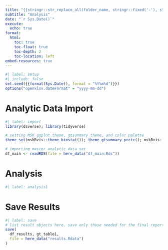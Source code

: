 ```yaml
---
title: "{{stringr::str_replace_all(folder_name, stringr::fixed('-'), stringr::fixed(' '))}}"
subtitle: "Analysis"
date: "`r Sys.Date()`"
execute: 
  echo: true
format:
  html:
    toc: true
    toc-float: true
    toc-depth: 2
    toc-location: left
embed-resources: true
---
```


```r
#| label: setup
#| include: false
set.seed({{format(Sys.Date(), format = "%Y%m%d")}})
options("openxlsx.dateFormat" = "yyyy-mm-dd")
```

# Analytic Data Import

```r
#| label: import
library(dsverse); library(tidyverse)

# setting MSK ggplot theme, gtsummary theme, and color palette
theme_set(mskRvis::theme_biostat()); theme_gtsummary_pcctc(); mskRvis::set_msk_palette()

# importing master analytic data set
df_main <- readRDS(file = here_data("df_main.Rds"))
```


# Analysis

```r
#| label: analysis1

```

# Save Results

```r
#| label: save
# list result objects here. save only those needed for the final report
save(
  df_results, gt_table1,
  file = here_data("results.Rdata")
)
```

